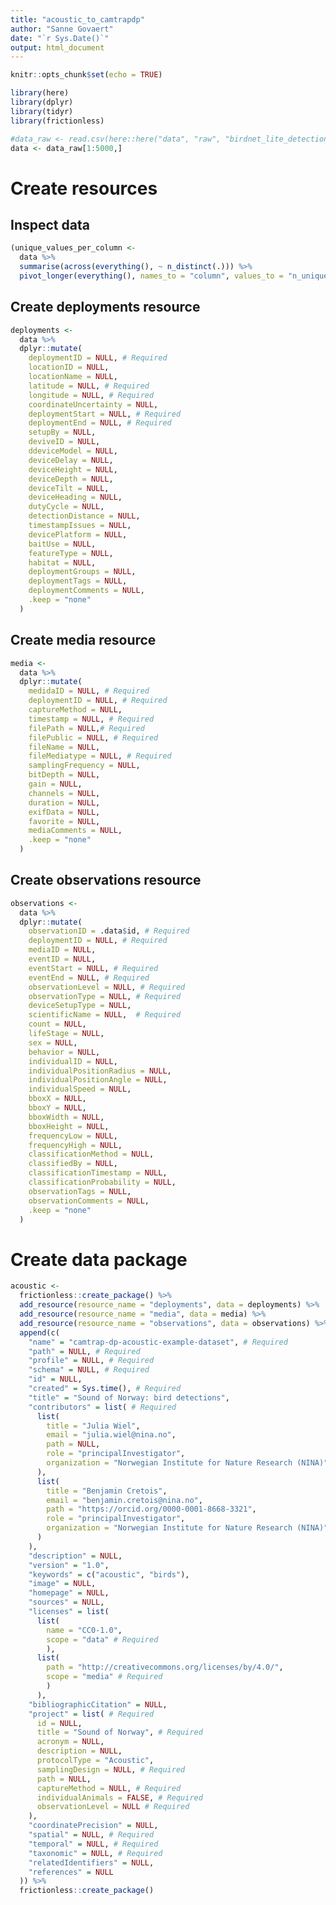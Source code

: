 ```yaml
---
title: "acoustic_to_camtrapdp"
author: "Sanne Govaert"
date: "`r Sys.Date()`"
output: html_document
---
```


```r
knitr::opts_chunk$set(echo = TRUE)
```

```r
library(here)
library(dplyr)
library(tidyr)
library(frictionless)
```


```r
#data_raw <- read.csv(here::here("data", "raw", "birdnet_lite_detections-proj_sound-of-norway-yr2complete.csv"))
data <- data_raw[1:5000,]
```

# Create resources

## Inspect data

```r
(unique_values_per_column <-
  data %>%
  summarise(across(everything(), ~ n_distinct(.))) %>%
  pivot_longer(everything(), names_to = "column", values_to = "n_unique"))
```

## Create deployments resource

```r
deployments <-
  data %>% 
  dplyr::mutate(
    deploymentID = NULL, # Required
    locationID = NULL,
    locationName = NULL,
    latitude = NULL, # Required
    longitude = NULL, # Required
    coordinateUncertainty = NULL,
    deploymentStart = NULL, # Required
    deploymentEnd = NULL, # Required
    setupBy = NULL,
    deviveID = NULL,
    ddeviceModel = NULL,
    deviceDelay = NULL,
    deviceHeight = NULL,
    deviceDepth = NULL,
    deviceTilt = NULL,
    deviceHeading = NULL,
    dutyCycle = NULL,
    detectionDistance = NULL,
    timestampIssues = NULL,
    devicePlatform = NULL,
    baitUse = NULL,
    featureType = NULL,
    habitat = NULL,
    deploymentGroups = NULL,
    deploymentTags = NULL,
    deploymentComments = NULL,
    .keep = "none"
  )
```

## Create media resource

```r
media <-
  data %>% 
  dplyr::mutate(
    medidaID = NULL, # Required
    deploymentID = NULL, # Required
    captureMethod = NULL,
    timestamp = NULL, # Required
    filePath = NULL,# Required
    filePublic = NULL, # Required
    fileName = NULL,
    fileMediatype = NULL, # Required
    samplingFrequency = NULL,
    bitDepth = NULL,
    gain = NULL,
    channels = NULL,
    duration = NULL,
    exifData = NULL,
    favorite = NULL,
    mediaComments = NULL,
    .keep = "none"
  )
```

## Create observations resource

```r
observations <-
  data %>% 
  dplyr::mutate(
    observationID = .data$id, # Required
    deploymentID = NULL, # Required
    mediaID = NULL,
    eventID = NULL,
    eventStart = NULL, # Required
    eventEnd = NULL, # Required
    observationLevel = NULL, # Required
    observationType = NULL, # Required
    deviceSetupType = NULL,
    scientificName = NULL,  # Required
    count = NULL,
    lifeStage = NULL,
    sex = NULL,
    behavior = NULL,
    individualID = NULL,
    individualPositionRadius = NULL,
    individualPositionAngle = NULL,
    individualSpeed = NULL,
    bboxX = NULL,
    bboxY = NULL,
    bboxWidth = NULL,
    bboxHeight = NULL,
    frequencyLow = NULL,
    frequencyHigh = NULL,
    classificationMethod = NULL,
    classifiedBy = NULL,
    classificationTimestamp = NULL,
    classificationProbability = NULL,
    observationTags = NULL,
    observationComments = NULL,
    .keep = "none"
  )
```

# Create data package

```r
acoustic <-
  frictionless::create_package() %>%
  add_resource(resource_name = "deployments", data = deployments) %>%
  add_resource(resource_name = "media", data = media) %>%
  add_resource(resource_name = "observations", data = observations) %>%
  append(c(
    "name" = "camtrap-dp-acoustic-example-dataset", # Required
    "path" = NULL, # Required
    "profile" = NULL, # Required
    "schema" = NULL, # Required
    "id" = NULL,
    "created" = Sys.time(), # Required
    "title" = "Sound of Norway: bird detections",
    "contributors" = list( # Required
      list(
        title = "Julia Wiel",
        email = "julia.wiel@nina.no",
        path = NULL,
        role = "principalInvestigator",
        organization = "Norwegian Institute for Nature Research (NINA)"
      ),
      list(
        title = "Benjamin Cretois",
        email = "benjamin.cretois@nina.no",
        path = "https://orcid.org/0000-0001-8668-3321",
        role = "principalInvestigator",
        organization = "Norwegian Institute for Nature Research (NINA)"
      )
    ),
    "description" = NULL,
    "version" = "1.0",
    "keywords" = c("acoustic", "birds"),
    "image" = NULL,
    "homepage" = NULL,
    "sources" = NULL,
    "licenses" = list(
      list(
        name = "CC0-1.0",
        scope = "data" # Required
        ), 
      list(
        path = "http://creativecommons.org/licenses/by/4.0/", 
        scope = "media" # Required
        )
      ),
    "bibliographicCitation" = NULL,
    "project" = list( # Required
      id = NULL,
      title = "Sound of Norway", # Required
      acronym = NULL,
      description = NULL,
      protocolType = "Acoustic",
      samplingDesign = NULL, # Required
      path = NULL,
      captureMethod = NULL, # Required
      individualAnimals = FALSE, # Required
      observationLevel = NULL # Required
    ), 
    "coordinatePrecision" = NULL,
    "spatial" = NULL, # Required
    "temporal" = NULL, # Required
    "taxonomic" = NULL, # Required
    "relatedIdentifiers" = NULL,
    "references" = NULL
  )) %>%
  frictionless::create_package()
```

